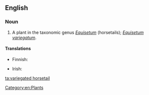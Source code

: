 ==English==

===Noun===
{{en-noun|head=[[variegated]] [[horsetail]]}}

# A plant in the taxonomic genus ''[[Equisetum]]'' (horsetails); ''[[Equisetum variegatum]]''.

====Translations====
{{trans-top|plant}}
* Finnish: {{t-|fi|kirjokorte}}
{{trans-mid}}
* Irish: {{t-|ga|scuab eich bhreac|f}}
{{trans-bottom}}

[[Category:en:Plants]]

[[ta:variegated horsetail]]